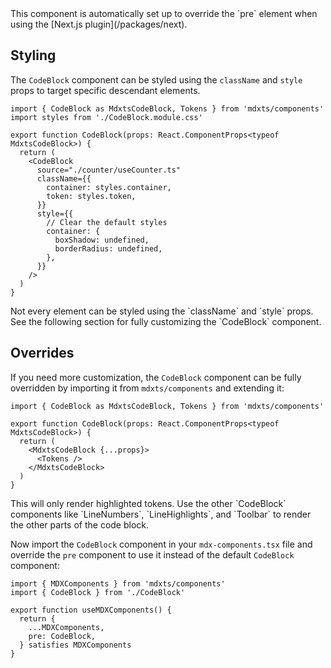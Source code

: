 <Note>
  This component is automatically set up to override the `pre` element when
  using the [Next.js plugin](/packages/next).
</Note>

## Styling

The `CodeBlock` component can be styled using the `className` and `style` props to target specific descendant elements.

```tsx
import { CodeBlock as MdxtsCodeBlock, Tokens } from 'mdxts/components'
import styles from './CodeBlock.module.css'

export function CodeBlock(props: React.ComponentProps<typeof MdxtsCodeBlock>) {
  return (
    <CodeBlock
      source="./counter/useCounter.ts"
      className={{
        container: styles.container,
        token: styles.token,
      }}
      style={{
        // Clear the default styles
        container: {
          boxShadow: undefined,
          borderRadius: undefined,
        },
      }}
    />
  )
}
```

<Note>
  Not every element can be styled using the `className` and `style` props. See
  the following section for fully customizing the `CodeBlock` component.
</Note>

## Overrides

If you need more customization, the `CodeBlock` component can be fully overridden by importing it from `mdxts/components` and extending it:

```tsx filename="CodeBlock.tsx"
import { CodeBlock as MdxtsCodeBlock, Tokens } from 'mdxts/components'

export function CodeBlock(props: React.ComponentProps<typeof MdxtsCodeBlock>) {
  return (
    <MdxtsCodeBlock {...props}>
      <Tokens />
    </MdxtsCodeBlock>
  )
}
```

<Note>
  This will only render highlighted tokens. Use the other `CodeBlock` components
  like `LineNumbers`, `LineHighlights`, and `Toolbar` to render the other parts
  of the code block.
</Note>

Now import the `CodeBlock` component in your `mdx-components.tsx` file and override the `pre` component to use it instead of the default `CodeBlock` component:

```tsx filename="02.mdx-components.tsx"
import { MDXComponents } from 'mdxts/components'
import { CodeBlock } from './CodeBlock'

export function useMDXComponents() {
  return {
    ...MDXComponents,
    pre: CodeBlock,
  } satisfies MDXComponents
}
```
